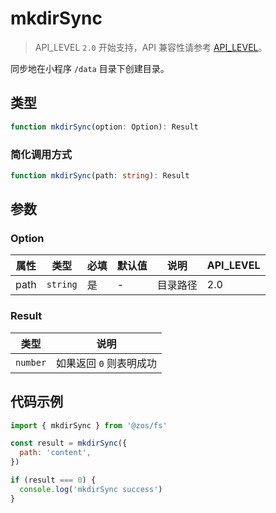 # mkdirSync

> API_LEVEL `2.0` 开始支持，API 兼容性请参考 [API_LEVEL](../../../../guides/framework/device/compatibility.md)。

同步地在小程序 `/data` 目录下创建目录。

## 类型

```ts
function mkdirSync(option: Option): Result
```

### 简化调用方式

```ts
function mkdirSync(path: string): Result
```

## 参数

### Option

| 属性 | 类型                | 必填 | 默认值 | 说明     | API_LEVEL |
| ---- | ------------------- | ---- | ------ | -------- | --------- |
| path | <code>string</code> | 是   | -      | 目录路径 | 2.0       |

### Result

| 类型                | 说明                    |
| ------------------- | ----------------------- |
| <code>number</code> | 如果返回 `0` 则表明成功 |

## 代码示例

```js
import { mkdirSync } from '@zos/fs'

const result = mkdirSync({
  path: 'content',
})

if (result === 0) {
  console.log('mkdirSync success')
}
```
